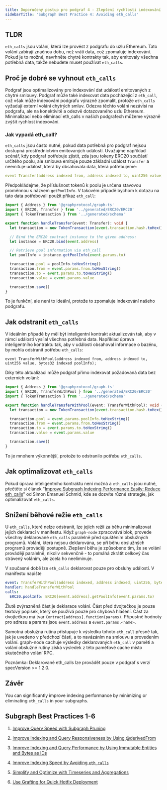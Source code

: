 ```yaml
---
title: Doporučený postup pro podgraf 4 - Zlepšení rychlosti indexování vyhnutím se eth_calls
sidebarTitle: 'Subgraph Best Practice 4: Avoiding eth_calls'
---
```


## TLDR

`eth_calls` jsou volání, která lze provést z podgrafu do uzlu Ethereum. Tato volání zabírají značnou dobu, než vrátí data, což zpomaluje indexování. Pokud je to možné, navrhněte chytré kontrakty tak, aby emitovaly všechna potřebná data, takže nebudete muset používat `eth_calls`.

## Proč je dobré se vyhnout `eth_calls`

Podgraf jsou optimalizovány pro indexování dat událostí emitovaných z chytré smlouvy. Podgraf může také indexovat data pocházející z `eth_call`, což však může indexování podgrafu výrazně zpomalit, protože `eth_calls` vyžadují externí volání chytrých smluv. Odezva těchto volání nezávisí na podgrafu, ale na konektivitě a odezvě dotazovaného uzlu Ethereum. Minimalizací nebo eliminací eth_calls v našich podgrafech můžeme výrazně zvýšit rychlost indexování.

### Jak vypadá eth_call?

`eth_calls` jsou často nutné, pokud data potřebná pro podgraf nejsou dostupná prostřednictvím emitovaných událostí. Uvažujme například scénář, kdy podgraf potřebuje zjistit, zda jsou tokeny ERC20 součástí určitého poolu, ale smlouva emituje pouze základní událost `Transfer` a neemituje událost, která by obsahovala data, která potřebujeme:

```yaml
event Transfer(address indexed from, address indexed to, uint256 value);
```

Předpokládejme, že příslušnost tokenů k poolu je určena stavovou proměnnou s názvem `getPoolInfo`. V takovém případě bychom k dotazu na tato data potřebovali použít příkaz `eth_call`:

```typescript
import { Address } from '@graphprotocol/graph-ts'
import { ERC20, Transfer } from '../generated/ERC20/ERC20'
import { TokenTransaction } from '../generated/schema'

export function handleTransfer(event: Transfer): void {
  let transaction = new TokenTransaction(event.transaction.hash.toHex())

  // Bind the ERC20 contract instance to the given address:
  let instance = ERC20.bind(event.address)

  // Retrieve pool information via eth_call
  let poolInfo = instance.getPoolInfo(event.params.to)

  transaction.pool = poolInfo.toHexString()
  transaction.from = event.params.from.toHexString()
  transaction.to = event.params.to.toHexString()
  transaction.value = event.params.value

  transaction.save()
}
```

To je funkční, ale není to ideální, protože to zpomaluje indexování našeho podgrafu.

## Jak odstranit `eth_calls`

V ideálním případě by měl být inteligentní kontrakt aktualizován tak, aby v rámci událostí vysílal všechna potřebná data. Například úprava inteligentního kontraktu tak, aby v události obsahoval informace o bazénu, by mohla odstranit potřebu `eth_calls`:

```
event TransferWithPool(address indexed from, address indexed to, uint256 value, bytes32 indexed poolInfo);
```

Díky této aktualizaci může podgraf přímo indexovat požadovaná data bez externích volání:

```typescript
import { Address } from '@graphprotocol/graph-ts'
import { ERC20, TransferWithPool } from '../generated/ERC20/ERC20'
import { TokenTransaction } from '../generated/schema'

export function handleTransferWithPool(event: TransferWithPool): void {
  let transaction = new TokenTransaction(event.transaction.hash.toHex())

  transaction.pool = event.params.poolInfo.toHexString()
  transaction.from = event.params.from.toHexString()
  transaction.to = event.params.to.toHexString()
  transaction.value = event.params.value

  transaction.save()
}
```

To je mnohem výkonnější, protože to odstranilo potřebu `eth_calls`.

## Jak optimalizovat `eth_calls`

Pokud úprava inteligentního kontraktu není možná a `eth_calls` jsou nutné, přečtěte si článek "[Improve Subgraph Indexing Performance Easily: Reduce eth_calls](https://thegraph.com/blog/improve-subgraph-performance-reduce-eth-calls/)" od Simon Emanuel Schmid, kde se dozvíte různé strategie, jak optimalizovat `eth_calls`.

## Snížení běhové režie `eth_calls`

U `eth_calls`, které nelze odstranit, lze jejich režii za běhu minimalizovat jejich deklarací v manifestu. Když `graph-node` zpracovává blok, provede všechny deklarované `eth_calls` paralelně před spuštěním obslužných programů. Volání, která nejsou deklarována, se při běhu obslužných programů provádějí postupně. Zlepšení běhu je způsobeno tím, že se volání provádějí paralelně, nikoliv sekvenčně - to pomáhá zkrátit celkový čas strávený voláním, ale zcela ho neeliminuje.

V současné době lze `eth_calls` deklarovat pouze pro obsluhy událostí. V manifestu napište

```yaml
event: TransferWithPool(address indexed, address indexed, uint256, bytes32 indexed)
handler: handleTransferWithPool
calls:
  ERC20.poolInfo: ERC20[event.address].getPoolInfo(event.params.to)
```

Žlutě zvýrazněná část je deklarace volání. Část před dvojtečkou je pouze textový popisek, který se používá pouze pro chybová hlášení. Část za dvojtečkou má tvar `Contract[address].function(params)`. Přípustné hodnoty pro adresu a params jsou `event.address` a `event.params.<name>`.

Samotná obslužná rutina přistupuje k výsledku tohoto `eth_call` přesně tak, jak je uvedeno v předchozí části, a to navázáním na smlouvu a provedením volání. graph-node cachuje výsledky deklarovaných `eth_call` v paměti a volání obslužné rutiny získá výsledek z této paměťové cache místo skutečného volání RPC.

Poznámka: Deklarované eth_calls lze provádět pouze v podgraf s verzí specVersion >= 1.2.0.

## Závěr

You can significantly improve indexing performance by minimizing or eliminating `eth_calls` in your subgraphs.

## Subgraph Best Practices 1-6

1. [Improve Query Speed with Subgraph Pruning](/subgraphs/cookbook/pruning/)

2. [Improve Indexing and Query Responsiveness by Using @derivedFrom](/subgraphs/cookbook/derivedfrom/)

3. [Improve Indexing and Query Performance by Using Immutable Entities and Bytes as IDs](/subgraphs/cookbook/immutable-entities-bytes-as-ids/)

4. [Improve Indexing Speed by Avoiding `eth_calls`](/subgraphs/cookbook/avoid-eth-calls/)

5. [Simplify and Optimize with Timeseries and Aggregations](/subgraphs/cookbook/timeseries/)

6. [Use Grafting for Quick Hotfix Deployment](/subgraphs/cookbook/grafting-hotfix/)
